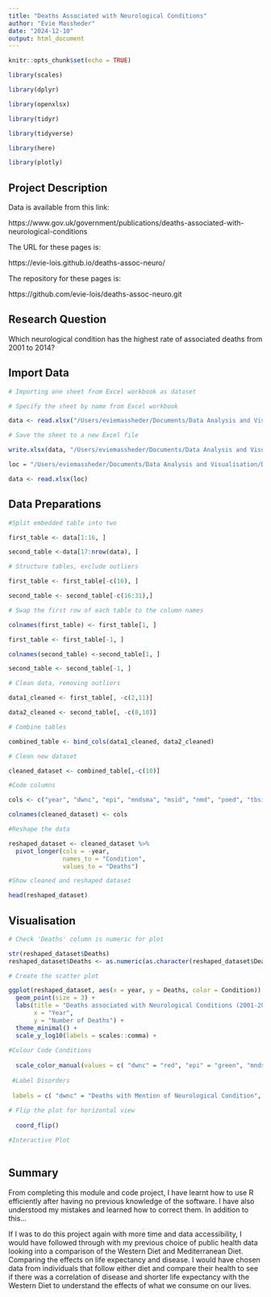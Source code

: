 ```yaml
---
title: "Deaths Associated with Neurological Conditions"
author: "Evie Massheder"
date: "2024-12-10"
output: html_document
---
```


```r
knitr::opts_chunk$set(echo = TRUE)

library(scales)

library(dplyr)

library(openxlsx)

library(tidyr)

library(tidyverse)

library(here)

library(plotly)

```

## Project Description

Data is available from this link:

https://www.gov.uk/government/publications/deaths-associated-with-neurological-conditions

The URL for these pages is:

https://evie-lois.github.io/deaths-assoc-neuro/

The repository for these pages is:

https://github.com/evie-lois/deaths-assoc-neuro.git

## Research Question

Which neurological condition has the highest rate of associated deaths from 2001 to 2014?

## Import Data

```r
# Importing one sheet from Excel workbook as dataset

# Specify the sheet by name from Excel workbook

data <- read.xlsx("/Users/eviemassheder/Documents/Data Analysis and Visualisation/workbook.xlsx", sheet = "Deaths in England") 

# Save the sheet to a new Excel file

write.xlsx(data, "/Users/eviemassheder/Documents/Data Analysis and Visualisation/DeathsinEngland.xlsx")

loc = "/Users/eviemassheder/Documents/Data Analysis and Visualisation/DeathsinEngland.xlsx"

data <- read.xlsx(loc)


```


## Data Preparations
```r
#Split embedded table into two

first_table <- data[1:16, ]

second_table <-data[17:nrow(data), ]

# Structure tables, exclude outliers 

first_table <- first_table[-c(16), ]

second_table <- second_table[-c(16:31),]

# Swap the first row of each table to the column names

colnames(first_table) <- first_table[1, ]

first_table <- first_table[-1, ]

colnames(second_table) <-second_table[1, ]

second_table <- second_table[-1, ]

# Clean data, removing outliers

data1_cleaned <- first_table[, -c(2,11)]

data2_cleaned <- second_table[, -c(8,10)]

# Combine tables

combined_table <- bind_cols(data1_cleaned, data2_cleaned)

# Clean new dataset

cleaned_dataset <- combined_table[,-c(10)]

#Code columns

cols <- c("year", "dwnc", "epi", "mndsma", "msid", "nmd", "poed", "tbsi", "totns", "at", "cnsi", "cnd", "dd", "fd", "ham", "raond", "smar")

colnames(cleaned_dataset) <- cols

#Reshape the data

reshaped_dataset <- cleaned_dataset %>%
  pivot_longer(cols = -year, 
               names_to = "Condition",
               values_to = "Deaths")

#Show cleaned and reshaped dataset

head(reshaped_dataset)

```

## Visualisation
```r
# Check 'Deaths' column is numeric for plot

str(reshaped_dataset$Deaths) 
reshaped_dataset$Deaths <- as.numeric(as.character(reshaped_dataset$Deaths))

# Create the scatter plot

ggplot(reshaped_dataset, aes(x = year, y = Deaths, color = Condition)) +
  geom_point(size = 3) +
  labs(title = "Deaths associated with Neurological Conditions (2001-2014)", 
       x = "Year", 
       y = "Number of Deaths") +
  theme_minimal() +
  scale_y_log10(labels = scales::comma) +
 
#Colour Code Conditions
  
  scale_color_manual(values = c( "dwnc" = "red", "epi" = "green", "mndsma" = "lightcoral", "msid" = "pink", "nmd"= "purple", "poed" = "orange", "tbsi" = "magenta", "totns" = "cyan", "at" = "blue", "cnsi" = "dodgerblue", "cnd" = "darkgreen", "dd" = "lightblue", "fd" = "violet", "ham" = "gold", "raond"= "darkblue", "smar" = "darkgray"), 
                     
 #Label Disorders
 
 labels = c( "dwnc" = "Deaths with Mention of Neurological Condition", "epi" = "Epliepsy", "mndsma" = "Motor Neurone Disease and Spinal Muscular Atrophy", "msid" = "Multiple Sclerosis and Inflammatory Disorders", "nmd" = "Neuromuscular Diseases", "poed" = "Parkinsonism and Other Etrapyrimidal Disorders", "tbsi" = "Traumatic brain and Spinal Injury", "totns" = "Tumours of the Nervous System", "at"= "Ataxia", "cnsi" = "CNS Infections", "cnd" = "Cranial Nerve Damage", "dd" = "Development Disorders", "fd" = "Functional Disorders", "ham" = "Headaches and Migraines", "raond" = "Rare and Other Neurological Diseases", "smar" = "Spondylotic Myelophathy and Radiculopathy")) +
  
# Flip the plot for horizontal view
  
  coord_flip()

#Interactive Plot 
  

```

## Summary

From completing this module and code project, I have learnt how to use R efficiently after having no previous knowledge of the software. I have also understood my mistakes and learned how to correct them. In addition to this...

If I was to do this project again with more time and data accessibility, I would have followed through with my previous choice of public health data looking into a comparison of the Western Diet and Mediterranean Diet. Comparing the effects on life expectancy and disease. I would have chosen data from individuals that follow either diet and compare their health to see if there was a correlation of disease and shorter life expectancy with the Western Diet to understand the effects of what we consume on our lives.
